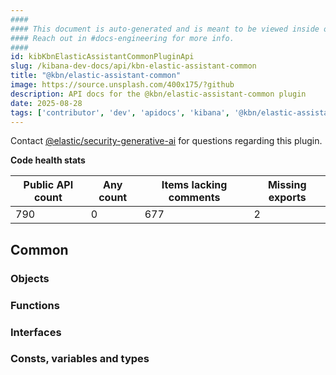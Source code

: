 ```yaml
---
####
#### This document is auto-generated and is meant to be viewed inside our experimental, new docs system.
#### Reach out in #docs-engineering for more info.
####
id: kibKbnElasticAssistantCommonPluginApi
slug: /kibana-dev-docs/api/kbn-elastic-assistant-common
title: "@kbn/elastic-assistant-common"
image: https://source.unsplash.com/400x175/?github
description: API docs for the @kbn/elastic-assistant-common plugin
date: 2025-08-28
tags: ['contributor', 'dev', 'apidocs', 'kibana', '@kbn/elastic-assistant-common']
---
```




Contact [@elastic/security-generative-ai](https://github.com/orgs/elastic/teams/security-generative-ai) for questions regarding this plugin.

**Code health stats**

| Public API count  | Any count | Items lacking comments | Missing exports |
|-------------------|-----------|------------------------|-----------------|
| 790 | 0 | 677 | 2 |

## Common

### Objects
<DocDefinitionList data={kbnElasticAssistantCommonObj.common.objects}/>

### Functions
<DocDefinitionList data={kbnElasticAssistantCommonObj.common.functions}/>

### Interfaces
<DocDefinitionList data={kbnElasticAssistantCommonObj.common.interfaces}/>

### Consts, variables and types
<DocDefinitionList data={kbnElasticAssistantCommonObj.common.misc}/>

